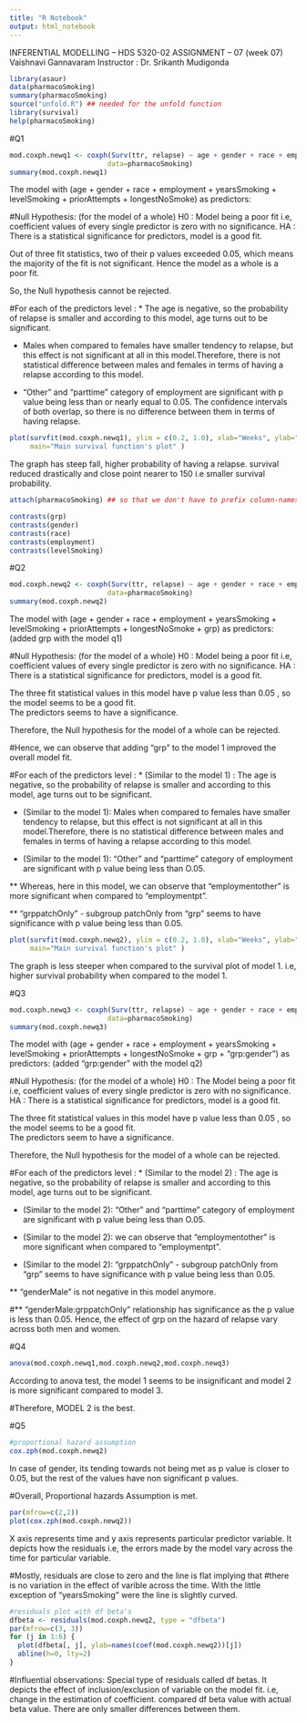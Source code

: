 ---
title: "R Notebook"
output: html_notebook
---
INFERENTIAL MODELLING – HDS 5320-02 
ASSIGNMENT – 07 (week 07)
Vaishnavi Gannavaram
Instructor : Dr. Srikanth Mudigonda




```{r}
library(asaur)
data(pharmacoSmoking)
summary(pharmacoSmoking)
source("unfold.R") ## needed for the unfold function
library(survival)
help(pharmacoSmoking)
```

#Q1 
```{r}
mod.coxph.newq1 <- coxph(Surv(ttr, relapse) ~ age + gender + race + employment + yearsSmoking +levelSmoking + priorAttempts + longestNoSmoke,
                        data=pharmacoSmoking)
summary(mod.coxph.newq1)
```
The model with (age + gender + race + employment +  yearsSmoking + levelSmoking + priorAttempts + longestNoSmoke) as predictors: 

#Null Hypothesis: (for the model of a whole)
H0 : Model being a poor fit i.e, coefficient values of every single predictor is zero with no significance. 
HA : There is a statistical significance for predictors, model is a good fit.

Out of three fit statistics, two of their p values exceeded 0.05, which means the majority of the fit is not significant. Hence the model as a whole is a poor fit.

So, the Null hypothesis cannot be rejected. 

#For each of the predictors level : 
* The age is negative, so the probability of relapse is smaller and according to this model, age turns out to be significant. 

* Males when compared to females have smaller tendency to relapse, but this effect is not significant at all in this model.Therefore, there is not statistical difference between males and females in terms of having a relapse according to this model. 

* "Other" and "parttime" category of employment are significant with p value being less than or nearly equal to 0.05. The confidence intervals of both overlap, so there is no difference between them in terms of having relapse. 

```{r}
plot(survfit(mod.coxph.newq1), ylim = c(0.2, 1.0), xlab="Weeks", ylab="Proportion not relapsed",
     main="Main survival function's plot" )
```
The graph has steep fall, higher probability of having a relapse. survival reduced drastically and close point nearer to 150 
i.e smaller survival probability. 



```{r}
attach(pharmacoSmoking) ## so that we don't have to prefix column-names with the dataframe object's name

contrasts(grp)
contrasts(gender)
contrasts(race)
contrasts(employment)
contrasts(levelSmoking)
```


#Q2
```{r}
mod.coxph.newq2 <- coxph(Surv(ttr, relapse) ~ age + gender + race + employment + yearsSmoking +levelSmoking + priorAttempts + longestNoSmoke + grp ,
                        data=pharmacoSmoking)
summary(mod.coxph.newq2)
```
The model with (age + gender + race + employment +  yearsSmoking + levelSmoking + priorAttempts + longestNoSmoke + grp) as predictors: 
(added grp with the model q1)

#Null Hypothesis: (for the model of a whole)
H0 : Model being a poor fit i.e, coefficient values of every single predictor is zero with no significance. 
HA : There is a statistical significance for predictors, model is a good fit.

The three fit statistical values in this model have p value less than 0.05 , so the model seems to be a good fit.  
The predictors seems to have a significance.

Therefore, the Null hypothesis for the model of a whole can be rejected. 

#Hence, we can observe that adding "grp" to the model 1 improved the overall model fit. 

#For each of the predictors level : 
* (Similar to the model 1) : The age is negative, so the probability of relapse is smaller and according to this model, age turns out to be significant. 

* (Similar to the model 1): Males when compared to females have smaller tendency to relapse, but this effect is not significant at all in this model.Therefore, there is no statistical difference between males and females in terms of having a relapse according to this model. 

* (Similar to the model 1): "Other" and "parttime" category of employment are significant with p value being less than O.05. 

** Whereas, here in this model, we can observe that "employmentother" is more significant when compared to "employmentpt". 

** "grppatchOnly" - subgroup patchOnly from "grp" seems to have significance with p value being less than 0.05.


```{r}
plot(survfit(mod.coxph.newq2), ylim = c(0.2, 1.0), xlab="Weeks", ylab="Proportion not relapsed",
     main="Main survival function's plot" )
```
The graph is less steeper when compared to the survival plot of model 1. i.e, higher survival probability when compared to the model 1. 


#Q3
```{r}
mod.coxph.newq3 <- coxph(Surv(ttr, relapse) ~ age + gender + race + employment + yearsSmoking +levelSmoking + priorAttempts + longestNoSmoke + grp + grp:gender ,
                        data=pharmacoSmoking)
summary(mod.coxph.newq3)
```
The model with (age + gender + race + employment +  yearsSmoking + levelSmoking + priorAttempts + longestNoSmoke + grp + "grp:gender") as predictors: 
(added "grp:gender" with the model q2)

#Null Hypothesis: (for the model of a whole)
H0 : The Model being a poor fit i.e, coefficient values of every single predictor is zero with no significance. 
HA : There is a statistical significance for predictors, model is a good fit.

The three fit statistical values in this model have p value less than 0.05 , so the model seems to be a good fit.  
The predictors seem to have a significance.

Therefore, the Null hypothesis for the model of a whole can be rejected. 


#For each of the predictors level : 
* (Similar to the model 2) : The age is negative, so the probability of relapse is smaller and according to this model, age turns out to be significant. 

* (Similar to the model 2): "Other" and "parttime" category of employment are significant with p value being less than O.05. 

* (Similar to the model 2): we can observe that "employmentother" is more significant when compared to "employmentpt". 

* (Similar to the model 2): "grppatchOnly" - subgroup patchOnly from "grp" seems to have significance with p value being less than 0.05.

** "genderMale" is not negative in this model anymore.

#** "genderMale:grppatchOnly" relationship has significance as the p value is less than 0.05. Hence, the effect of grp on the hazard of relapse vary across both men and women.     



#Q4
```{r}
anova(mod.coxph.newq1,mod.coxph.newq2,mod.coxph.newq3)
```
According to anova test, the model 1 seems to be insignificant and model 2 is more significant compared to model 3. 


#Therefore, MODEL 2 is the best. 

#Q5
```{r}
#proportional hazard assumption
cox.zph(mod.coxph.newq2)
```

In case of gender, its tending towards not being met as p value is closer to 0.05, but the rest of the values have non significant p values.

#Overall, Proportional hazards Assumption is met.


```{r}
par(mfrow=c(2,2))
plot(cox.zph(mod.coxph.newq2))
```
X axis represents time and y axis represents particular predictor variable. 
It depicts how the residuals i.e, the errors made by the model vary across the time for particular variable. 

#Mostly, residuals are close to zero and the line is flat implying that 
#there is no variation in the effect of varible across the time.
With the little exception of "yearsSmoking" were the line is slightly curved. 

```{r}
#residuals plot with df beta's
dfbeta <- residuals(mod.coxph.newq2, type = "dfbeta")
par(mfrow=c(3, 3))
for (j in 1:6) {
  plot(dfbeta[, j], ylab=names(coef(mod.coxph.newq2))[j])
  abline(h=0, lty=2)
}
```
#Influential observations: Special type of residuals called df betas.
It depicts the effect of inclusion/exclusion of variable on the model fit. i.e, change in the estimation of coefficient.
compared df beta value with actual beta value. There are only smaller differences between them. 
